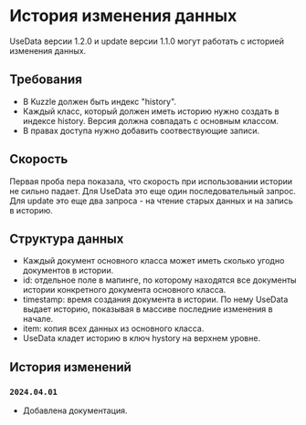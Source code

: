 # История изменения данных

UseData версии 1.2.0 и update версии 1.1.0 могут работать с историей изменения данных.

## Требования

* В Kuzzle должен быть индекс "history".
* Каждый класс, который должен иметь историю нужно создать в индексе history. Версия должна совпадать с основным классом.
* В правах доступа нужно добавить соотвествующие записи.

## Скорость

Первая проба пера показала, что скорость при использовании истории не сильно падает. Для UseData это еще один последовательный запрос. Для update это еще два запроса - на чтение старых данных и на запись в историю.

## Структура данных

* Каждый документ основного класса может иметь сколько угодно документов в истории.
* id: отдельное поле в мапинге, по которому находятся все документы истории конкретного документа основного класса.
* timestamp: время создания документа в истории. По нему UseData выдает историю, показывая в массиве последние изменения в начале.
* item: копия всех данных из основного класса.
* UseData кладет историю в ключ hystory на верхнем уровне.

## История изменений

### `2024.04.01`

* Добавлена документация.
